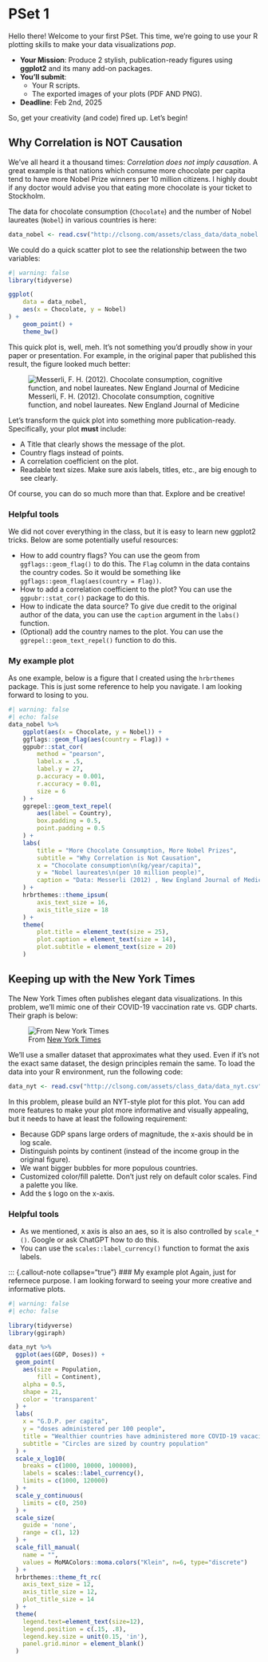 # PSet 1 

Hello there! Welcome to your first PSet. This time, we’re going to use your R plotting skills to make your data visualizations *pop*. 

- **Your Mission**: Produce 2 stylish, publication-ready figures using **ggplot2** and its many add-on packages.
- **You’ll submit**:
  - Your R scripts.
  - The exported images of your plots (PDF AND PNG).
- **Deadline**: Feb 2nd, 2025

So, get your creativity (and code) fired up. Let’s begin!

## **Why Correlation is NOT Causation**

We’ve all heard it a thousand times: *Correlation does not imply causation*. A great example is that nations which consume more chocolate per capita tend to have more Nobel Prize winners per 10 million citizens. I highly doubt if any doctor would advise you that eating more chocolate is your ticket to Stockholm.

The data for chocolate consumption (`Chocolate`) and the number of Nobel laureates (`Nobel`) in various countries is here:
```r
data_nobel <- read.csv("http://clsong.com/assets/class_data/data_nobel.csv")
```

We could do a quick scatter plot to see the relationship between the two variables:
```r
#| warning: false
library(tidyverse)

ggplot(
    data = data_nobel,
    aes(x = Chocolate, y = Nobel)
) +
    geom_point() +
    theme_bw()
```

This quick plot is, well, meh. It’s not something you’d proudly show in your paper or presentation. For example, in the original paper that published this result, the figure looked much better:

![Messerli, F. H. (2012). Chocolate consumption, cognitive function, and nobel laureates. New England Journal of Medicine](img/Pset1_nobel.jpg)

Let’s transform the quick plot into something more publication-ready. Specifically, your plot **must** include:

- A Title that clearly shows the message of the plot.
- Country flags instead of points.
- A correlation coefficient on the plot.
- Readable text sizes. Make sure axis labels, titles, etc., are big enough to see clearly.

Of course, you can do so much more than that. Explore and be creative!

::: {.callout-note collapse="true"}
### Helpful tools
We did not cover everything in the class, but it is easy to learn new ggplot2 tricks. Below are some potentially useful resources:

- How to add country flags? You can use the geom from `ggflags::geom_flag()` to do this. The `Flag` column in the data contains the country codes. So it would be something like `ggflags::geom_flag(aes(country = Flag))`.
- How to add a correlation coefficient to the plot? You can use the `ggpubr::stat_cor()` package to do this. 
- How to indicate the data source? To give due credit to the original author of the data, you can use the `caption` argument in the `labs()` function. 
- (Optional) add the country names to the plot. You can use the `ggrepel::geom_text_repel()` function to do this.
:::

::: {.callout-note collapse="true"}
### My example plot
As one example, below is a figure that I created using the `hrbrthemes` package. This is just some reference to help you navigate. I am looking forward to losing to you.
```r
#| warning: false
#| echo: false
data_nobel %>%
    ggplot(aes(x = Chocolate, y = Nobel)) +
    ggflags::geom_flag(aes(country = Flag)) +
    ggpubr::stat_cor(
        method = "pearson",
        label.x = .5,
        label.y = 27,
        p.accuracy = 0.001,
        r.accuracy = 0.01,
        size = 6
    ) +
    ggrepel::geom_text_repel(
        aes(label = Country),
        box.padding = 0.5,
        point.padding = 0.5
    ) +
    labs(
        title = "More Chocolate Consumption, More Nobel Prizes",
        subtitle = "Why Correlation is Not Causation",
        x = "Chocolate consumption\n(kg/year/capita)",
        y = "Nobel laureates\n(per 10 million people)",
        caption = "Data: Messerli (2012) , New England Journal of Medicine"
    ) +
    hrbrthemes::theme_ipsum(
        axis_text_size = 16,
        axis_title_size = 18
    ) +
    theme(
        plot.title = element_text(size = 25),
        plot.caption = element_text(size = 14),
        plot.subtitle = element_text(size = 20)
    )
```
:::


## Keeping up with the New York Times

The New York Times often publishes elegant data visualizations. In this problem, we’ll mimic one of their COVID-19 vaccination rate vs. GDP charts. Their graph is below:

![From [New York Times](https://www.nytimes.com/2022/01/06/learning/whats-going-on-in-this-graph-jan-12-2022.html)](img/Pset1_NYT.png)


We’ll use a smaller dataset that approximates what they used. Even if it’s not the exact same dataset, the design principles remain the same. To load the data into your R environment, run the following code:
```r
data_nyt <- read.csv("http://clsong.com/assets/class_data/data_nyt.csv")
```

In this problem, please build an NYT-style plot for this plot. You can add more features to make your plot more informative and visually appealing, but it needs to have at least the following requirement:

- Because GDP spans large orders of magnitude, the x-axis should be in log scale. 
- Distinguish points by continent (instead of the income group in the original figure). 
- We want bigger bubbles for more populous countries.
- Customized color/fill palette. Don’t just rely on default color scales. Find a palette you like.
- Add the `$` logo on the x-axis. 


::: {.callout-note collapse="true"}
### Helpful tools

- As we mentioned, x axis is also an aes, so it is also controlled by `scale_*()`. Google or ask ChatGPT how to do this.
- You can use the `scales::label_currency()` function to format the axis labels.

:::

::: {.callout-note collapse="true"}
### My example plot
Again, just for refernece purpose. I am looking forward to seeing your more creative and informative plots.
```r
#| warning: false
#| echo: false

library(tidyverse)
library(ggiraph)

data_nyt %>% 
  ggplot(aes(GDP, Doses)) +
  geom_point(
    aes(size = Population,
        fill = Continent),
    alpha = 0.5,
    shape = 21,
    color = 'transparent'
  ) +
  labs(
    x = "G.D.P. per capita",
    y = "doses administered per 100 people",
    title = "Wealthier countries have administered more COVID-19 vacacines",
    subtitle = "Circles are sized by country population"
  ) +
  scale_x_log10(
    breaks = c(1000, 10000, 100000),
    labels = scales::label_currency(),
    limits = c(1000, 120000)
  ) +
  scale_y_continuous(
    limits = c(0, 250)
  ) +
  scale_size(
    guide = 'none',
    range = c(1, 12)
  ) +
  scale_fill_manual(
    name = "",
    values = MoMAColors::moma.colors("Klein", n=6, type="discrete")
  ) +
  hrbrthemes::theme_ft_rc(
    axis_text_size = 12,
    axis_title_size = 12,
    plot_title_size = 14
  ) +
  theme(
    legend.text=element_text(size=12),
    legend.position = c(.15, .8),
    legend.key.size = unit(0.15, 'in'),
    panel.grid.minor = element_blank()
  )
```